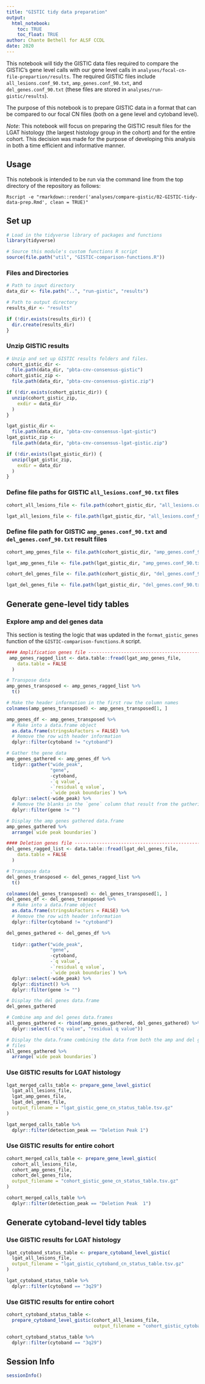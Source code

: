 ```yaml
---
title: "GISTIC tidy data preparation"
output: 
  html_notebook:
    toc: TRUE
    toc_float: TRUE
author: Chante Bethell for ALSF CCDL
date: 2020
---
```


This notebook will tidy the GISTIC data files required to compare the GISTIC's gene level calls with our gene level calls in `analyses/focal-cn-file-prepartion/results`. The required GISTIC files include `all_lesions.conf_90.txt`, `amp_genes.conf_90.txt`, and `del_genes.conf_90.txt` (these files are stored in `analyses/run-gistic/results`). 

The purpose of this notebook is to prepare GISTIC data in a format that can be compared to our focal CN files (both on a gene level and cytoband level). 

_Note_: This notebook will focus on preparing the GISTIC result files for the LGAT histology (the largest histology group in the cohort) and for the entire cohort. This decision was made for the purpose of developing this analysis in both a time efficient and informative manner.

## Usage

This notebook is intended to be run via the command line from the top directory
of the repository as follows:

```
Rscript -e "rmarkdown::render('analyses/compare-gistic/02-GISTIC-tidy-data-prep.Rmd', clean = TRUE)"
```

## Set up

```r
# Load in the tidyverse library of packages and functions
library(tidyverse)

# Source this module's custom functions R script
source(file.path("util", "GISTIC-comparison-functions.R"))
```

### Files and Directories

```r
# Path to input directory
data_dir <- file.path("..", "run-gistic", "results")

# Path to output directory
results_dir <- "results"

if (!dir.exists(results_dir)) {
  dir.create(results_dir)
}
```

### Unzip GISTIC results

```r
# Unzip and set up GISTIC results folders and files.
cohort_gistic_dir <-
  file.path(data_dir, "pbta-cnv-consensus-gistic")
cohort_gistic_zip <-
  file.path(data_dir, "pbta-cnv-consensus-gistic.zip")

if (!dir.exists(cohort_gistic_dir)) {
  unzip(cohort_gistic_zip,
    exdir = data_dir
  )
}

lgat_gistic_dir <-
  file.path(data_dir, "pbta-cnv-consensus-lgat-gistic")
lgat_gistic_zip <-
  file.path(data_dir, "pbta-cnv-consensus-lgat-gistic.zip")

if (!dir.exists(lgat_gistic_dir)) {
  unzip(lgat_gistic_zip,
    exdir = data_dir
  )
}
```

### Define file paths for GISTIC `all_lesions.conf_90.txt` files

```r
cohort_all_lesions_file <- file.path(cohort_gistic_dir, "all_lesions.conf_90.txt")

lgat_all_lesions_file <- file.path(lgat_gistic_dir, "all_lesions.conf_90.txt")
```

### Define file path for GISTIC `amp_genes.conf_90.txt` and `del_genes.conf_90.txt` result files

```r
cohort_amp_genes_file <- file.path(cohort_gistic_dir, "amp_genes.conf_90.txt")

lgat_amp_genes_file <- file.path(lgat_gistic_dir, "amp_genes.conf_90.txt")

cohort_del_genes_file <- file.path(cohort_gistic_dir, "del_genes.conf_90.txt")

lgat_del_genes_file <- file.path(lgat_gistic_dir, "del_genes.conf_90.txt")
```

## Generate gene-level tidy tables

### Explore amp and del genes data 
This section is testing the logic that was updated in the `format_gistic_genes` function of the `GISTIC-comparison-functions.R` script.

```r
#### Amplification genes file -------------------------------------------------
 amp_genes_ragged_list <- data.table::fread(lgat_amp_genes_file,
    data.table = FALSE
  )

# Transpose data
amp_genes_transposed <- amp_genes_ragged_list %>%
  t()

# Make the header information in the first row the column names
colnames(amp_genes_transposed) <- amp_genes_transposed[1, ]

amp_genes_df <- amp_genes_transposed %>%
  # Make into a data.frame object
  as.data.frame(stringsAsFactors = FALSE) %>%
  # Remove the row with header information
  dplyr::filter(cytoband != "cytoband")

# Gather the gene data
amp_genes_gathered <- amp_genes_df %>%
  tidyr::gather("wide_peak",
                "gene",
                -cytoband,
                -`q value`,
                -`residual q value`,
                -`wide peak boundaries`) %>%
  dplyr::select(-wide_peak) %>%
  # Remove the blanks in the `gene` column that result from the gathering step
  dplyr::filter(gene != "")

# Display the amp genes gathered data.frame
amp_genes_gathered %>%
  arrange(`wide peak boundaries`)

#### Deletion genes file ------------------------------------------------------
del_genes_ragged_list <- data.table::fread(lgat_del_genes_file,
    data.table = FALSE
  )

# Transpose data
del_genes_transposed <- del_genes_ragged_list %>%
  t()

colnames(del_genes_transposed) <- del_genes_transposed[1, ]
del_genes_df <- del_genes_transposed %>%
  # Make into a data.frame object
  as.data.frame(stringsAsFactors = FALSE) %>%
  # Remove the row with header information
  dplyr::filter(cytoband != "cytoband")

del_genes_gathered <- del_genes_df %>%
  
  tidyr::gather("wide_peak",
                "gene",
                -cytoband,
                -`q value`,
                -`residual q value`,
                -`wide peak boundaries`) %>%
  dplyr::select(-wide_peak) %>%
  dplyr::distinct() %>%
  dplyr::filter(gene != "")

# Display the del genes data.frame
del_genes_gathered

# Combine amp and del genes data.frames
all_genes_gathered <- rbind(amp_genes_gathered, del_genes_gathered) %>%
  dplyr::select(-c("q value", "residual q value"))

# Display the data.frame combining the data from both the amp and del genes
# files
all_genes_gathered %>% 
  arrange(`wide peak boundaries`)
```

### Use GISTIC results for LGAT histology

```r
lgat_merged_calls_table <- prepare_gene_level_gistic(
  lgat_all_lesions_file,
  lgat_amp_genes_file,
  lgat_del_genes_file,
  output_filename = "lgat_gistic_gene_cn_status_table.tsv.gz"
)

lgat_merged_calls_table %>%
  dplyr::filter(detection_peak == "Deletion Peak 1")
```

### Use GISTIC results for entire cohort

```r
cohort_merged_calls_table <- prepare_gene_level_gistic(
  cohort_all_lesions_file,
  cohort_amp_genes_file,
  cohort_del_genes_file,
  output_filename = "cohort_gistic_gene_cn_status_table.tsv.gz"
)

cohort_merged_calls_table %>%
  dplyr::filter(detection_peak == "Deletion Peak  1")
```

## Generate cytoband-level tidy tables

### Use GISTIC results for LGAT histology

```r
lgat_cytoband_status_table <- prepare_cytoband_level_gistic(
  lgat_all_lesions_file,
  output_filename = "lgat_gistic_cytoband_cn_status_table.tsv.gz"
)

lgat_cytoband_status_table %>%
  dplyr::filter(cytoband == "3q29")
```

### Use GISTIC results for entire cohort

```r
cohort_cytoband_status_table <-
  prepare_cytoband_level_gistic(cohort_all_lesions_file,
                                output_filename = "cohort_gistic_cytoband_cn_status_table.tsv.gz")

cohort_cytoband_status_table %>%
  dplyr::filter(cytoband == "3q29")
```

## Session Info

```r
sessionInfo()
```

